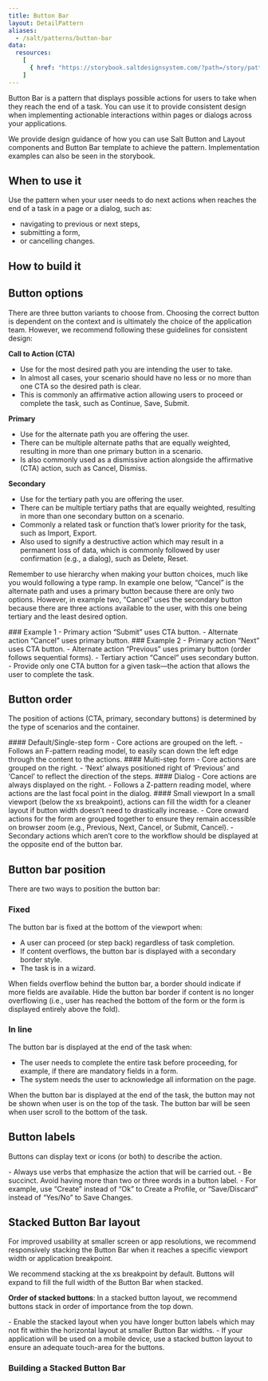 ```yaml
---
title: Button Bar
layout: DetailPattern
aliases:
  - /salt/patterns/button-bar
data:
  resources:
    [
      { href: "https://storybook.saltdesignsystem.com/?path=/story/patterns-button-bar--button-bar", label: "Examples" },
    ]
---
```


Button Bar is a pattern that displays possible actions for users to take when they reach the end of a task. You can use it to provide consistent design when implementing actionable interactions within pages or dialogs across your applications.

  <Diagram
    src="/img/patterns/button-bar/with-secondary.png"
    alt="Example button bar, with CTA to the left then primary, on the right side there are two secondary buttons"
    contentPosition="top"
    border
  />

We provide design guidance of how you can use Salt Button and Layout components and Button Bar template to achieve the pattern. Implementation examples can also be seen in the storybook.

## When to use it

Use the pattern when your user needs to do next actions when reaches the end of a task in a page or a dialog, such as: 
- navigating to previous or next steps, 
- submitting a form, 
- or cancelling changes. 

## How to build it

  <Diagram
    src="/img/patterns/button-bar/how-to-build.png"
    alt="Example button bar, with CTA to the left then primary, on the right side there are two secondary buttons"
    contentPosition="top"
    border
  />

## Button options 

There are three button variants to choose from. Choosing the correct button is dependent on the context and is ultimately the choice of the application team. However, we recommend following these guidelines for consistent design:

**Call to Action (CTA)**
- Use for the most desired path you are intending the user to take.
- In almost all cases, your scenario should have no less or no more than one CTA so the desired path is clear.
- This is commonly an affirmative action allowing users to proceed or complete the task, such as Continue, Save, Submit.

**Primary**
- Use for the alternate path you are offering the user.
- There can be multiple alternate paths that are equally weighted, resulting in more than one primary button in a scenario.
- Is also commonly used as a dismissive action alongside the affirmative (CTA) action, such as Cancel, Dismiss.

**Secondary**
- Use for the tertiary path you are offering the user.
- There can be multiple tertiary paths that are equally weighted, resulting in more than one secondary button on a scenario.
- Commonly a related task or function that’s lower priority for the task, such as Import, Export.
- Also used to signify a destructive action which may result in a permanent loss of data, which is commonly followed by user confirmation (e.g., a dialog), such as Delete, Reset.

Remember to use hierarchy when making your button choices, much like you would following a type ramp. In example one below, “Cancel” is the alternate path and uses a primary button because there are only two options. However, in example two, “Cancel” uses the secondary button because there are three actions available to the user, with this one being tertiary and the least desired option.

<Diagrams>
  <Diagram
    src="/img/patterns/button-bar/ex-1.png"
    alt="Example showing button bar with submit button on left as CTA, and cancel as primary to the right of submit"
    contentPosition="top"
  >
    ### Example 1
    - Primary action “Submit” uses CTA button.
    - Alternate action “Cancel” uses primary button.
    </Diagram>
  <Diagram
    src="/img/patterns/button-bar/ex-2.png"
    alt="Example showing button bar with next button on right as CTA, previous as primary to the left of next, and cancel as secondary to the left of cancel"
    contentPosition="top"
  >
    ### Example 2
    - Primary action “Next” uses CTA button.
    - Alternate action “Previous” uses primary button (order follows sequential forms).
    - Tertiary action “Cancel” uses secondary button.
  </Diagram>
</Diagrams>

<ExampleContainer type="positive" customPillText="Best practices">
  - Provide only one CTA button for a given task—the action that allows the user to complete the task.
</ExampleContainer>

## Button order

The position of actions (CTA, primary, secondary buttons) is determined by the type of scenarios and the container.

<Diagrams>
  <Diagram
    src="/img/patterns/button-bar/default-order.png"
    alt="Example showing default button bar order, submit CTA on the left and cancel primary to the right of submit"
    contentPosition="top"
    border
  >
    #### Default/Single-step form
    - Core actions are grouped on the left.
    - Follows an F-pattern reading model, to easily scan down the left edge through the content to the actions.
  </Diagram>
  <Diagram
    src="/img/patterns/button-bar/multi-step-form.png"
    alt="Example showing form with button bar underneath, the core actions are grouped on the right."
    contentPosition="top"
    border
  >
    #### Multi-step form
    - Core actions are grouped on the right.
    - ‘Next’ always positioned right of ‘Previous’ and ‘Cancel’ to reflect the direction of the steps.
  </Diagram>
  <Diagram
    src="/img/patterns/button-bar/dialog.png"
    alt="Example showing a dialog with a form and button bar underneath, the core actions are grouped on the right."
    contentPosition="bottom"
    border
  >
    #### Dialog
    - Core actions are always displayed on the right.
    - Follows a Z-pattern reading model, where actions are the last focal point in the dialog.
  </Diagram>
  <Diagram
    src="/img/patterns/button-bar/small-viewport.png"
    alt="Example showing a form with two buttons that fill the width"
    contentPosition="bottom"
    border
  >
    #### Small viewport
    In a small viewport (below the xs breakpoint), actions can fill the width for a cleaner layout if button width doesn’t need to drastically increase.
  </Diagram>
</Diagrams>

<ExampleContainer type="positive">
  - Core onward actions for the form are grouped together to ensure they remain accessible on browser zoom (e.g., Previous, Next, Cancel, or Submit, Cancel).
  - Secondary actions which aren’t core to the workflow should be displayed at the opposite end of the button bar.
</ExampleContainer>

## Button bar position

There are two ways to position the button bar:

### Fixed

The button bar is fixed at the bottom of the viewport when:
- A user can proceed (or step back) regardless of task completion.
- If content overflows, the button bar is displayed with a secondary border style.
- The task is in a wizard.

<Diagrams>
  <Diagram
    src="/img/patterns/button-bar/fixed-left.png"
    alt="Example showing a form overflowing behind a button bar. The button bar has a top border."
    contentPosition="bottom"
    border
  >
  When fields overflow behind the button bar, a border should indicate if more fields are available. 
  </Diagram>
  <Diagram
    src="/img/patterns/button-bar/fixed-right.png"
    alt="Example showing the end of a form. The button bar has no top border."
    contentPosition="bottom"
    border
  >
  Hide the button bar border if content is no longer overflowing (i.e., user has reached the bottom of the form or the form is displayed entirely above the fold).
  </Diagram>
</Diagrams>

### In line

The button bar is displayed at the end of the task when:
- The user needs to complete the entire task before proceeding, for example, if there are mandatory fields in a form.
- The system needs the user to acknowledge all information on the page.

<Diagrams>
  <Diagram
    src="/img/patterns/button-bar/in-line-left.png"
    alt="Example showing an overflowing form."
    contentPosition="bottom"
    border
  >
  When the button bar is displayed at the end of the task, the button may not be shown when user is on the top of the task.
  </Diagram>
  <Diagram
    src="/img/patterns/button-bar/in-line-right.png"
    alt="Example showing the bottom of a form with buttons."
    contentPosition="bottom"
    border
  >
  The button bar will be seen when user scroll to the bottom of the task.
  </Diagram>
</Diagrams>

## Button labels

Buttons can display text or icons (or both) to describe the action. 

<ExampleContainer type="positive" customPillText="Best practices">
  - Always use verbs that emphasize the action that will be carried out.
  - Be succinct. Avoid having more than two or three words in a button label.
  - For example, use “Create” instead of “Ok” to Create a Profile, or “Save/Discard” instead of “Yes/No” to Save Changes.
</ExampleContainer>

## Stacked Button Bar layout

For improved usability at smaller screen or app resolutions, we recommend responsively stacking the Button Bar when it reaches a specific viewport width or application breakpoint. 

We recommend stacking at the xs breakpoint by default. Buttons will expand to fill the full width of the Button Bar when stacked.

**Order of stacked buttons**: In a stacked button layout, we recommend buttons stack in order of importance from the top down.

  <Diagram
    src="/img/patterns/button-bar/stacked.png"
    alt="Example button bar, vertically stacked"
    contentPosition="top"
    border
  />

<ExampleContainer type="positive" customPillText="Best practices">
  - Enable the stacked layout when you have longer button labels which may not fit within the horizontal layout at smaller Button Bar widths.
  - If your application will be used on a mobile device, use a stacked button layout to ensure an adequate touch-area for the buttons.
</ExampleContainer>

### Building a Stacked Button Bar

  <Diagram
    src="/img/patterns/button-bar/build-stacked.png"
    alt="Diagram showing how stacked button bar is built"
    contentPosition="top"
    border
  />
